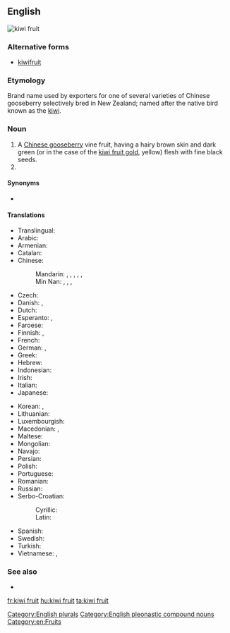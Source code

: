 ==English==
[[Image:Kiwi (Actinidia chinensis) 1 Luc Viatour.jpg|thumb|kiwi fruit]]
{{wikipedia|kiwifruit}}

===Alternative forms===
* [[kiwifruit]]

===Etymology===
Brand name used by exporters for one of several varieties of Chinese gooseberry selectively bred in New Zealand; named after the native bird known as the [[kiwi]].

===Noun===
{{en-noun|head=[[kiwi]] [[fruit]]|kiwi fruit}}

# A [[Chinese gooseberry]] vine fruit, having a hairy brown skin and dark green (or in the case of the [[kiwi fruit gold]], yellow) flesh with fine black seeds.
# {{plural of|kiwi fruit|lang=en}}[[Category:English plurals]]

====Synonyms====
* {{sense|fruit}} {{l|en|kiwi}} {{qualifier|US informal; rare in [[New Zealand]]}}

====Translations====
{{trans-top|fruit}}
* Translingual: {{t|mul|Actinidia deliciosa}}
* Arabic: {{t|ar|كيوي|m|tr=kiiwi}}
* Armenian: {{t|hy|կիվի|tr=kivi}}
* Catalan: {{t|ca|kiwi|m}}
* Chinese:
*: Mandarin: {{t|cmn|獼猴桃|sc=Hani}}, {{t+|cmn|猕猴桃|tr=míhóutáo|sc=Hani}}, {{t+|cmn|奇異果|sc=Hani}}, {{t|cmn|奇异果|tr=qíyìguǒ|sc=Hani}}, {{t+|cmn|楊桃|sc=Hani}}, {{t+|cmn|杨桃|tr=yángtáo|sc=Hani}}
*: Min Nan: {{t|nan|羊桃|tr=iûⁿ-thô|sc=Hans}}, {{t|nan|猴桃仔|tr=kâu-thô-á|sc=Hans}}, {{t|nan|豬公藤|tr=ti-kong-tîn, tu-kong-tîn|sc=Hans}}, {{t|nan|紅蒂蛇|tr=âng-tì-chôa|sc=Hans}}
* Czech: {{t+|cs|kiwi|n}}
* Danish: {{t|da|kiwi|c}}, {{t|da|kiwifrugt|c}}
* Dutch: {{t+|nl|kiwi|m}}
* Esperanto: {{t|eo|kivio}},  {{t|eo|kivifrukto}}
* Faroese: {{t|fo|kivifrukt|f}}
* Finnish: {{t+|fi|kiivi}}, {{t|fi|kiivihedelmä}}
* French: {{t+|fr|kiwi|m}}
* German: {{t+|de|Kiwi|f}}, {{t|de|chinesische Stachelbeere|f}}
* Greek: {{t+|el|ακτινίδιο|n}}
* Hebrew: {{t|he|קיוי|tr=kivi}}
* Indonesian: {{t|id|buah kiwi}}
* Irish: {{t|ga|cíobhaí|m}}
* Italian: {{t+|it|kiwi|m}}
* Japanese: {{t|ja|キーウィフルーツ|tr=kiwifurutsu}}
{{trans-mid}}
* Korean: {{t+|ko|다래|sc=Hang}},  {{t+|ko|키위|sc=Hang}}
* Lithuanian: {{t+|lt|kivi}}
* Luxembourgish: {{t|lb|Kiwi|m}}
* Macedonian: {{t|mk|киви|n|tr=kívi}},  {{t|mk|актинида|f|tr=aktinída}}
* Maltese: {{t|mt|kiwi}}
* Mongolian: {{t|mn|киви|sc=Cyrl}}
* Navajo: {{t|nv|chʼil dishooí}}
* Persian: {{t+|fa|کیوی|tr=kivi|sc=fa-Arab}}
* Polish: {{t+|pl|kiwi|n}}
* Portuguese: {{t+|pt|quivi|m}}
* Romanian: {{t+|ro|kiwi|m}}
* Russian: {{t+|ru|киви|m|tr=kívi}}
* Serbo-Croatian:
*: Cyrillic: {{t|sh|киви|m}}
*: Latin: {{t+|sh|kivi|m}}
* Spanish: {{t+|es|kiwi}}
* Swedish: {{t+|sv|kiwi}}
* Turkish: {{t+|tr|kivi}}
* Vietnamese: {{t|vi|trái ki wi}}, {{t|vi|trái dương đào}}
{{trans-bottom}}

===See also===
* {{l|en|kiwi fruit gold}}<!--A similar fruit with yellow flesh.-->

[[Category:English pleonastic compound nouns]]
[[Category:en:Fruits]]

[[fr:kiwi fruit]]
[[hu:kiwi fruit]]
[[ta:kiwi fruit]]